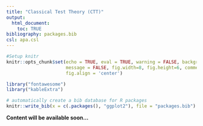 ```yaml
---
title: "Classical Test Theory (CTT)"
output:
  html_document:
    toc: TRUE
bibliography: packages.bib
csl: apa.csl
---
```


```r
#Setup knitr
knitr::opts_chunk$set(echo = TRUE, eval = TRUE, warning = FALSE, background = "gray85",
                      message = FALSE, fig.width=8, fig.height=6, comment = NA,
                      fig.align = 'center')

library("fontawesome")
library("kableExtra")

# automatically create a bib database for R packages
knitr::write_bib(x = c(.packages(), "ggplot2"), file = "packages.bib")
```


**Content will be available soon...**
